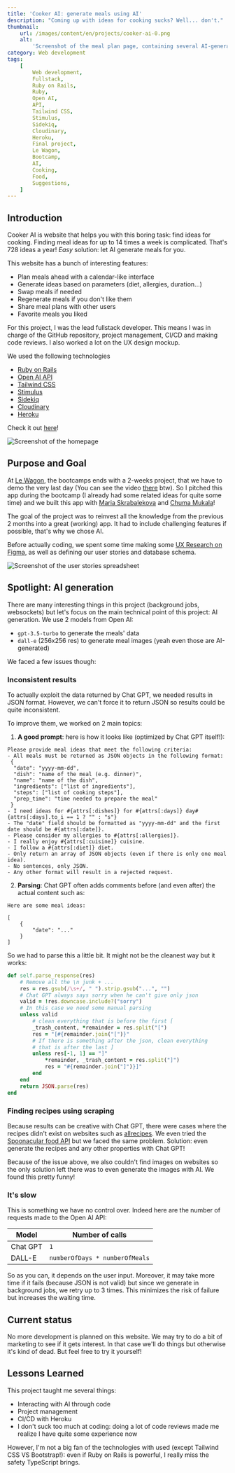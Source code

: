 ```yaml
---
title: 'Cooker AI: generate meals using AI'
description: "Coming up with ideas for cooking sucks? Well... don't."
thumbnail:
    url: /images/content/en/projects/cooker-ai-0.png
    alt:
        'Screenshot of the meal plan page, containing several AI-generated meals'
category: Web development
tags:
    [
        Web development,
        Fullstack,
        Ruby on Rails,
        Ruby,
        Open AI,
        API,
        Tailwind CSS,
        Stimulus,
        Sidekiq,
        Cloudinary,
        Heroku,
        Final project,
        Le Wagon,
        Bootcamp,
        AI,
        Cooking,
        Food,
        Suggestions,
    ]
---
```


## Introduction

Cooker AI is website that helps you with this boring task: find ideas for
cooking. Finding meal ideas for up to 14 times a week is complicated. That's 728
ideas a year! _Easy_ solution: let AI generate meals for you.

This website has a bunch of interesting features:

-   Plan meals ahead with a calendar-like interface
-   Generate ideas based on parameters (diet, allergies, duration...)
-   Swap meals if needed
-   Regenerate meals if you don't like them
-   Share meal plans with other users
-   Favorite meals you liked

For this project, I was the lead fullstack developer. This means I was in charge
of the GitHub repository, project management, CI/CD and making code reviews. I
also worked a lot on the UX design mockup.

We used the following technologies

-   [Ruby on Rails](https://rubyonrails.org/)
-   [Open AI API](https://openai.com/blog/openai-api)
-   [Tailwind CSS](https://tailwindcss.com)
-   [Stimulus](https://stimulus.hotwired.dev/)
-   [Sidekiq](https://sidekiq.org/)
-   [Cloudinary](https://cloudinary.com/)
-   [Heroku](https://www.heroku.com/)

Check it out [here](https://www.cooker-ai.me/)!

![Screenshot of the homepage](/images/content/en/projects/cooker-ai-1.png)

## Purpose and Goal

At [Le Wagon](https://www.lewagon.com/), the bootcamps ends with a 2-weeks
project, that we have to demo the very last day (You can see the video
[there](https://www.youtube.com/watch?v=7d9wfjRtZeM) btw). So I pitched this app
during the bootcamp (I already had some related ideas for quite some time) and
we built this app with [Maria Skrabalekova](https://github.com/marieSK) and
[Chuma Mukala](https://github.com/ChumaNAM)!

The goal of the project was to reinvest all the knowledge from the previous 2
months into a great (working) app. It had to include challenging features if
possible, that's why we chose AI.

Before actually coding, we spent some time making some
[UX Research on Figma](https://www.figma.com/proto/ai6Y9gflV1fdFakLQ463qq/Cooker-AI-UX-Research?page-id=1%3A4&node-id=11%3A710&viewport=728%2C-175%2C0.42&scaling=scale-down&starting-point-node-id=11%3A710),
as well as defining our user stories and database schema.

![Screenshot of the user stories spreadsheet](/images/content/en/projects/cooker-ai-2.png)

## Spotlight: AI generation

There are many interesting things in this project (background jobs, websockets)
but let's focus on the main technical point of this project: AI generation. We
use 2 models from Open AI:

-   `gpt-3.5-turbo` to generate the meals' data
-   `dall-e` (256x256 res) to generate meal images (yeah even those are
    AI-generated)

We faced a few issues though:

### Inconsistent results

To actually exploit the data returned by Chat GPT, we needed results in JSON
format. However, we can't force it to return JSON so results could be quite
inconsistent.

To improve them, we worked on 2 main topics:

1.  **A good prompt**: here is how it looks like (optimized by Chat GPT
    itself!):

```
Please provide meal ideas that meet the following criteria:
- All meals must be returned as JSON objects in the following format:
 {
  "date": "yyyy-mm-dd",
  "dish": "name of the meal (e.g. dinner)",
  "name": "name of the dish",
  "ingredients": ["list of ingredients"],
  "steps": ["list of cooking steps"],
  "prep_time": "time needed to prepare the meal"
 }
- I need ideas for #{attrs[:dishes]} for #{attrs[:days]} day#{attrs[:days].to_i == 1 ? "" : "s"}
- The "date" field should be formatted as "yyyy-mm-dd" and the first date should be #{attrs[:date]}.
- Please consider my allergies to #{attrs[:allergies]}.
- I really enjoy #{attrs[:cuisine]} cuisine.
- I follow a #{attrs[:diet]} diet.
- Only return an array of JSON objects (even if there is only one meal idea).
- No sentences, only JSON.
- Any other format will result in a rejected request.
```

2.  **Parsing**: Chat GPT often adds comments before (and even after) the actual
    content such as:

```
Here are some meal ideas:

[
    {
        "date": "..."
    }
]
```

So we had to parse this a little bit. It might not be the cleanest way but it
works:

```ruby
def self.parse_response(res)
    # Remove all the \n junk + ...
    res = res.gsub(/\s+/, " ").strip.gsub("...", "")
    # Chat GPT always says sorry when he can't give only json
    valid = !res.downcase.include?("sorry")
    # In this case we need some manual parsing
    unless valid
        # clean everything that is before the first [
        _trash_content, *remainder = res.split("[")
        res = "[#{remainder.join("[")}"
        # If there is something after the json, clean everything
        # that is after the last ]
        unless res[-1, 1] == "]"
            *remainder, _trash_content = res.split("]")
            res = "#{remainder.join("]")}]"
        end
    end
    return JSON.parse(res)
end
```

### Finding recipes using scraping

Because results can be creative with Chat GPT, there were cases where the
recipes didn't exist on websites such as
[allrecipes](https://www.allrecipes.com/). We even tried the
[Spoonacular food API](https://spoonacular.com/food-api) but we faced the same
problem. Solution: even generate the recipes and any other properties with Chat
GPT!

Because of the issue above, we also couldn't find images on websites so the only
solution left there was to even generate the images with AI. We found this
pretty funny!

### It's slow

This is something we have no control over. Indeed here are the number of
requests made to the Open AI API:

| Model    | Number of calls                |
| -------- | ------------------------------ |
| Chat GPT | `1`                            |
| DALL-E   | `numberOfDays * numberOfMeals` |

So as you can, it depends on the user input. Moreover, it may take more time if
it fails (because JSON is not valid) but since we generate in background jobs,
we retry up to 3 times. This minimizes the risk of failure but increases the
waiting time.

## Current status

No more development is planned on this website. We may try to do a bit of
marketing to see if it gets interest. In that case we'll do things but otherwise
it's kind of dead. But feel free to try it yourself!

## Lessons Learned

This project taught me several things:

-   Interacting with AI through code
-   Project management
-   CI/CD with Heroku
-   I don't suck too much at coding: doing a lot of code reviews made me realize
    I have quite some experience now

However, I'm not a big fan of the technologies with used (except Tailwind CSS VS
Bootstrap!): even if Ruby on Rails is powerful, I really miss the safety
TypeScript brings.
